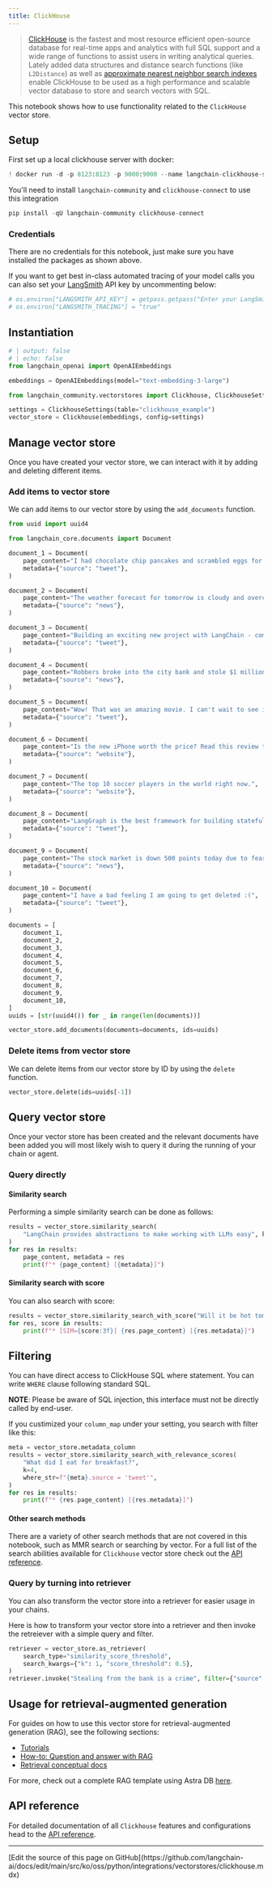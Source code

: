 ```yaml
---
title: ClickHouse
---
```


> [ClickHouse](https://clickhouse.com/) is the fastest and most resource efficient open-source database for real-time apps and analytics with full SQL support and a wide range of functions to assist users in writing analytical queries. Lately added data structures and distance search functions (like `L2Distance`) as well as [approximate nearest neighbor search indexes](https://clickhouse.com/docs/en/engines/table-engines/mergetree-family/annindexes) enable ClickHouse to be used as a high performance and scalable vector database to store and search vectors with SQL.

This notebook shows how to use functionality related to the `ClickHouse` vector store.

## Setup

First set up a local clickhouse server with docker:

```python
! docker run -d -p 8123:8123 -p 9000:9000 --name langchain-clickhouse-server --ulimit nofile=262144:262144 -e CLICKHOUSE_SKIP_USER_SETUP=1 clickhouse/clickhouse-server:25.7
```

You'll need to install `langchain-community` and `clickhouse-connect` to use this integration

```python
pip install -qU langchain-community clickhouse-connect
```

### Credentials

There are no credentials for this notebook, just make sure you have installed the packages as shown above.

If you want to get best in-class automated tracing of your model calls you can also set your [LangSmith](https://docs.smith.langchain.com/) API key by uncommenting below:

```python
# os.environ["LANGSMITH_API_KEY"] = getpass.getpass("Enter your LangSmith API key: ")
# os.environ["LANGSMITH_TRACING"] = "true"
```

## Instantiation

<EmbeddingTabs/>

```python
# | output: false
# | echo: false
from langchain_openai import OpenAIEmbeddings

embeddings = OpenAIEmbeddings(model="text-embedding-3-large")
```

```python
from langchain_community.vectorstores import Clickhouse, ClickhouseSettings

settings = ClickhouseSettings(table="clickhouse_example")
vector_store = Clickhouse(embeddings, config=settings)
```

## Manage vector store

Once you have created your vector store, we can interact with it by adding and deleting different items.

### Add items to vector store

We can add items to our vector store by using the `add_documents` function.

```python
from uuid import uuid4

from langchain_core.documents import Document

document_1 = Document(
    page_content="I had chocolate chip pancakes and scrambled eggs for breakfast this morning.",
    metadata={"source": "tweet"},
)

document_2 = Document(
    page_content="The weather forecast for tomorrow is cloudy and overcast, with a high of 62 degrees.",
    metadata={"source": "news"},
)

document_3 = Document(
    page_content="Building an exciting new project with LangChain - come check it out!",
    metadata={"source": "tweet"},
)

document_4 = Document(
    page_content="Robbers broke into the city bank and stole $1 million in cash.",
    metadata={"source": "news"},
)

document_5 = Document(
    page_content="Wow! That was an amazing movie. I can't wait to see it again.",
    metadata={"source": "tweet"},
)

document_6 = Document(
    page_content="Is the new iPhone worth the price? Read this review to find out.",
    metadata={"source": "website"},
)

document_7 = Document(
    page_content="The top 10 soccer players in the world right now.",
    metadata={"source": "website"},
)

document_8 = Document(
    page_content="LangGraph is the best framework for building stateful, agentic applications!",
    metadata={"source": "tweet"},
)

document_9 = Document(
    page_content="The stock market is down 500 points today due to fears of a recession.",
    metadata={"source": "news"},
)

document_10 = Document(
    page_content="I have a bad feeling I am going to get deleted :(",
    metadata={"source": "tweet"},
)

documents = [
    document_1,
    document_2,
    document_3,
    document_4,
    document_5,
    document_6,
    document_7,
    document_8,
    document_9,
    document_10,
]
uuids = [str(uuid4()) for _ in range(len(documents))]

vector_store.add_documents(documents=documents, ids=uuids)
```

### Delete items from vector store

We can delete items from our vector store by ID by using the `delete` function.

```python
vector_store.delete(ids=uuids[-1])
```

## Query vector store

Once your vector store has been created and the relevant documents have been added you will most likely wish to query it during the running of your chain or agent.

### Query directly

#### Similarity search

Performing a simple similarity search can be done as follows:

```python
results = vector_store.similarity_search(
    "LangChain provides abstractions to make working with LLMs easy", k=2
)
for res in results:
    page_content, metadata = res
    print(f"* {page_content} [{metadata}]")
```

#### Similarity search with score

You can also search with score:

```python
results = vector_store.similarity_search_with_score("Will it be hot tomorrow?", k=1)
for res, score in results:
    print(f"* [SIM={score:3f}] {res.page_content} [{res.metadata}]")
```

## Filtering

You can have direct access to ClickHouse SQL where statement. You can write `WHERE` clause following standard SQL.

**NOTE**: Please be aware of SQL injection, this interface must not be directly called by end-user.

If you custimized your `column_map` under your setting, you search with filter like this:

```python
meta = vector_store.metadata_column
results = vector_store.similarity_search_with_relevance_scores(
    "What did I eat for breakfast?",
    k=4,
    where_str=f"{meta}.source = 'tweet'",
)
for res in results:
    print(f"* {res.page_content} [{res.metadata}]")
```

#### Other search methods

There are a variety of other search methods that are not covered in this notebook, such as MMR search or searching by vector. For a full list of the search abilities available for `Clickhouse` vector store check out the [API reference](https://python.langchain.com/api_reference/community/vectorstores/langchain_community.vectorstores.clickhouse.Clickhouse.html).

### Query by turning into retriever

You can also transform the vector store into a retriever for easier usage in your chains.

Here is how to transform your vector store into a retriever and then invoke the retreiever with a simple query and filter.

```python
retriever = vector_store.as_retriever(
    search_type="similarity_score_threshold",
    search_kwargs={"k": 1, "score_threshold": 0.5},
)
retriever.invoke("Stealing from the bank is a crime", filter={"source": "news"})
```

## Usage for retrieval-augmented generation

For guides on how to use this vector store for retrieval-augmented generation (RAG), see the following sections:

- [Tutorials](/oss/python/langchain/rag)
- [How-to: Question and answer with RAG](https://python.langchain.com/docs/how_to/#qa-with-rag)
- [Retrieval conceptual docs](https://python.langchain.com/docs/concepts/retrieval)

For more, check out a complete RAG template using Astra DB [here](https://github.com/langchain-ai/langchain/tree/master/templates/rag-astradb).

## API reference

For detailed documentation of all `Clickhouse` features and configurations head to the [API reference](https://python.langchain.com/api_reference/community/vectorstores/langchain_community.vectorstores.clickhouse.Clickhouse.html).

---

<Callout icon="pen-to-square" iconType="regular">
  [Edit the source of this page on GitHub](https://github.com/langchain-ai/docs/edit/main/src/ko/oss/python/integrations/vectorstores/clickhouse.mdx)
</Callout>
